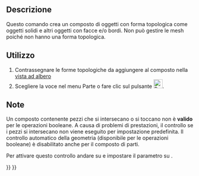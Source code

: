 <languages/>

{{Docnav/it
|[[Part_ProjectionOnSurface/it|Proiezione su superficie]]
|[[Part_ExplodeCompound/it|Esplodi composto]]
|[[Part_Workbench/it|Part]]
|IconL=Part_ProjectionOnSurface.svg
|IconR=Part_ExplodeCompound.svg
|IconC=Workbench_Part.svg
}}

{{GuiCommand/it
|Name=Part Compound‏‎
|Name/it=Part crea un composto
‏‎|MenuLocation=Parte → Crea un composto
|Workbenches=[[Part Workbench/it|Part]]
|Version=0.14
|SeeAlso=[[Part_Fuse/it|Part Unione]], [[Part CompoundFilter/it|Filtra composto]], [[Part ExplodeCompound/it|Esplodi composto]]
}}

<span id="Description"></span>
== Descrizione ==

Questo comando crea un composto di oggetti con forma topologica come oggetti solidi e altri oggetti con facce e/o bordi. Non può gestire le mesh poiché non hanno una forma topologica.

<span id="Usage"></span>
== Utilizzo ==

# Contrassegnare le forme topologiche da aggiungere al composto nella [[Tree_view/it|vista ad albero]]
# Scegliere la voce {{MenuCommand|Parte → Composto → Crea composto}} nel menu Parte o fare clic sul pulsante [[Image:Part_Compound.svg|24px|link=Part_Compound]].

<span id="Notes"></span>
== Note ==

Un composto contenente pezzi che si intersecano o si toccano non è '''valido''' per le operazioni booleane. A causa di problemi di prestazioni, il controllo se i pezzi si intersecano non viene eseguito per impostazione predefinita. Il controllo automatico della geometria (disponibile per le operazioni booleane) è disabilitato anche per il composto di parti.

Per attivare questo controllo andare su {{MenuCommand|Strumenti → Modifica parametri → Preferences... → Mod → Part → CheckGeometry → RunBOPCheck}} e impostare il parametro su {{incode|true}}.


{{Docnav/it
|[[Part_ProjectionOnSurface/it|Proiezione su superficie]]
|[[Part_ExplodeCompound/it|Esplodi composto]]
|[[Part_Workbench/it|Part]]
|IconL=Part_ProjectionOnSurface.svg
|IconR=Part_ExplodeCompound.svg
|IconC=Workbench_Part.svg
}}

{{Part_Tools_navi{{#translation:}}}}
{{Userdocnavi{{#translation:}}}}